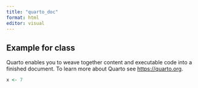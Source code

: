 ```yaml
---
title: "quarto_doc"
format: html
editor: visual
---
```


## Example for class 

Quarto enables you to weave together content and executable code into a finished document. To learn more about Quarto see <https://quarto.org>.

```r
x <- 7
```

## 
